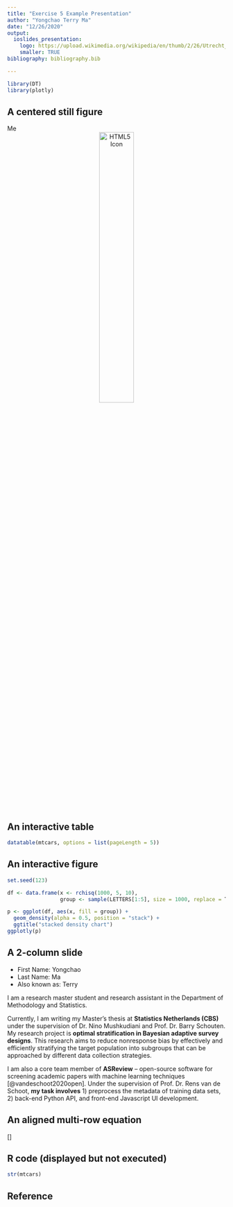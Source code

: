 ```yaml
---
title: "Exercise 5 Example Presentation"
author: "Yongchao Terry Ma"
date: "12/26/2020"
output: 
  ioslides_presentation:
    logo: https://upload.wikimedia.org/wikipedia/en/thumb/2/26/Utrecht_University_logo.svg/1200px-Utrecht_University_logo.svg.png
    smaller: TRUE
bibliography: bibliography.bib

---
```


```r
library(DT)
library(plotly)
```


## A centered still figure
Me
<center>
<img src="figures/me.jpeg" alt="HTML5 Icon" width = 40%>
</center>


## An interactive table
```r
datatable(mtcars, options = list(pageLength = 5))
```


## An interactive figure
```r
set.seed(123)

df <- data.frame(x <- rchisq(1000, 5, 10),
                 group <- sample(LETTERS[1:5], size = 1000, replace = T))

p <- ggplot(df, aes(x, fill = group)) + 
  geom_density(alpha = 0.5, position = "stack") + 
  ggtitle("stacked density chart")
ggplotly(p)
```


## A 2-column slide
<div class="columns-2">
  - First Name: Yongchao
  - Last Name: Ma
  - Also known as: Terry
  
  I am a research master student and research assistant in the Department of Methodology and Statistics.
  
  Currently, I am writing my Master's thesis at **Statistics Netherlands (CBS)** under the supervision of Dr. Nino Mushkudiani and Prof. Dr. Barry Schouten. My research project is **optimal stratification in Bayesian adaptive survey designs**. This research aims to reduce nonresponse bias by effectively and efficiently stratifying the target population into subgroups that can be approached by different data collection strategies.
  
  I am also a core team member of **ASReview** – open-source software for screening academic papers with machine learning techniques [@vandeschoot2020open]. Under the supervision of Prof. Dr. Rens van de Schoot, **my task involves** 1) preprocess the metadata of training data sets, 2) back-end Python API, and front-end Javascript UI development.
</div>


## An aligned multi-row equation
\[\begin{align}
  a&=b+c^2 \\
  a-c^2&=b
\end{align}\]


## R code (displayed but not executed)
```r
str(mtcars)
```


## Reference

